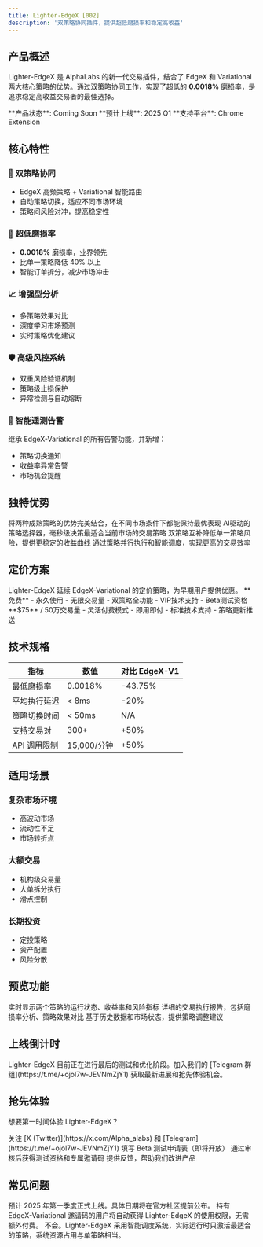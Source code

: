 ```yaml
---
title: Lighter-EdgeX [002]
description: '双策略协同插件，提供超低磨损率和稳定高收益'
---
```


## 产品概述

Lighter-EdgeX 是 AlphaLabs 的新一代交易插件，结合了 EdgeX 和 Variational 两大核心策略的优势。通过双策略协同工作，实现了超低的 **0.0018%** 磨损率，是追求稳定高收益交易者的最佳选择。

<Warning>
  **产品状态**: Coming Soon  
  **预计上线**: 2025 Q1  
  **支持平台**: Chrome Extension
</Warning>

## 核心特性

### 🎯 双策略协同

- EdgeX 高频策略 + Variational 智能路由
- 自动策略切换，适应不同市场环境
- 策略间风险对冲，提高稳定性

### 💎 超低磨损率

- **0.0018%** 磨损率，业界领先
- 比单一策略降低 40% 以上
- 智能订单拆分，减少市场冲击

### 📈 增强型分析

- 多策略效果对比
- 深度学习市场预测
- 实时策略优化建议

### 🛡️ 高级风控系统

- 双重风险验证机制
- 策略级止损保护
- 异常检测与自动熔断

### 🔄 智能遥测告警

继承 EdgeX-Variational 的所有告警功能，并新增：
- 策略切换通知
- 收益率异常告警
- 市场机会提醒

## 独特优势

<CardGroup cols={2}>
  <Card title="策略融合" icon="merge">
    将两种成熟策略的优势完美结合，在不同市场条件下都能保持最优表现
  </Card>
  <Card title="智能决策" icon="brain">
    AI驱动的策略选择器，毫秒级决策最适合当前市场的交易策略
  </Card>
  <Card title="风险平衡" icon="scale-balanced">
    双策略互补降低单一策略风险，提供更稳定的收益曲线
  </Card>
  <Card title="性能优化" icon="gauge-high">
    通过策略并行执行和智能调度，实现更高的交易效率
  </Card>
</CardGroup>

## 定价方案

<Info>
  Lighter-EdgeX 延续 EdgeX-Variational 的定价策略，为早期用户提供优惠。
</Info>

<CardGroup cols={2}>
  <Card title="AlphaLabs 邀请码" icon="star">
    **免费** - 永久使用
    - 无限交易量
    - 双策略全功能
    - VIP技术支持
    - Beta测试资格
  </Card>
  <Card title="按量付费" icon="credit-card">
    **$75** / 50万交易量
    - 灵活付费模式
    - 即用即付
    - 标准技术支持
    - 策略更新推送
  </Card>
</CardGroup>

## 技术规格

| 指标 | 数值 | 对比 EdgeX-V1 |
|------|------|--------------|
| 最低磨损率 | 0.0018% | -43.75% |
| 平均执行延迟 | < 8ms | -20% |
| 策略切换时间 | < 50ms | N/A |
| 支持交易对 | 300+ | +50% |
| API 调用限制 | 15,000/分钟 | +50% |

## 适用场景

### 复杂市场环境

- 高波动市场
- 流动性不足
- 市场转折点

### 大额交易

- 机构级交易量
- 大单拆分执行
- 滑点控制

### 长期投资

- 定投策略
- 资产配置
- 风险分散

## 预览功能

<Tabs>
  <Tab title="策略监控">
    实时显示两个策略的运行状态、收益率和风险指标
  </Tab>
  <Tab title="性能分析">
    详细的交易执行报告，包括磨损率分析、策略效果对比
  </Tab>
  <Tab title="智能建议">
    基于历史数据和市场状态，提供策略调整建议
  </Tab>
</Tabs>

## 上线倒计时

<Note>
  Lighter-EdgeX 目前正在进行最后的测试和优化阶段。加入我们的 [Telegram 群组](https://t.me/+ojol7w-JEVNmZjY1) 获取最新进展和抢先体验机会。
</Note>

## 抢先体验

想要第一时间体验 Lighter-EdgeX？

<Steps>
  <Step title="加入社区">
    关注 [X (Twitter)](https://x.com/Alpha_alabs) 和 [Telegram](https://t.me/+ojol7w-JEVNmZjY1)
  </Step>
  <Step title="申请测试">
    填写 Beta 测试申请表（即将开放）
  </Step>
  <Step title="获得资格">
    通过审核后获得测试资格和专属邀请码
  </Step>
  <Step title="参与测试">
    提供反馈，帮助我们改进产品
  </Step>
</Steps>

## 常见问题

<AccordionGroup>
  <Accordion title="什么时候正式上线？">
    预计 2025 年第一季度正式上线。具体日期将在官方社区提前公布。
  </Accordion>
  <Accordion title="现有用户是否需要重新购买？">
    持有 EdgeX-Variational 邀请码的用户将自动获得 Lighter-EdgeX 的使用权限，无需额外付费。
  </Accordion>
  <Accordion title="双策略会增加系统负担吗？">
    不会。Lighter-EdgeX 采用智能调度系统，实际运行时只激活最适合的策略，系统资源占用与单策略相当。
  </Accordion>
</AccordionGroup>